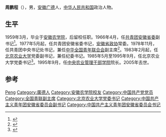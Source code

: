 '''周鹏程'''（{{bd|1936年|10月4日|2005年|4月25日}}），男，[[安徽省|安徽]][[广德县|广德]]人，[[中华人民共和国|中华人民共和国]]政治人物。

== 生平 ==
1959年3月，毕业于[[安徽农学院|安徽农学院]]，后留校任职。1966年4月，任[[共青团安徽省委|共青团安徽省委]]副书记<ref>{{cite news|title=共青团90年历史|url=http://epaper.dfdaily.com/dfzb/html/2012-05/05/content_616884.htm|accessdate=2014-06-28|newspaper=东方早报}}{{dead link|date=2017年12月 |bot=InternetArchiveBot |fix-attempted=yes }}</ref>。1977年5月起，任共青团安徽省委书记，[[安徽省政协|安徽省政协]]常委。1978年11月，任共青团中央书记处书记，兼任[[中华全国青年联合会|中华全国青年联合会]]副主席<ref>{{cite news|title=周鹏程同志在共青团十届三中全会上的讲话|url=http://www.law-lib.com/fzdt/newshtml/22/20051220183122.htm|accessdate=2014-06-28|date=1981-08-15|archive-date=2019-05-14|archive-url=https://web.archive.org/web/20190514232204/http://www.law-lib.com/fzdt/newshtml/22/20051220183122.htm|dead-url=yes}}</ref>。1983年2月起，任[[北京农业大学|北京农业大学]]党委副书记，兼任纪委书记。1985年5月至1995年9月，任北京农业大学党委书记<ref>{{cite news|title=历届校（院）长简表|url=http://www.cau.edu.cn/col/col10254/index.html|accessdate=2014-06-28|newspaper=中国农业大学|archive-date=2020-09-19|archive-url=https://web.archive.org/web/20200919175710/https://www.cau.edu.cn/col/col10254/index.html|dead-url=no}}</ref>。1995年9月，任[[中央农业管理干部学院|中央农业管理干部学院]]院长。2005年去世。

== 参考 ==
{{reflist}}

{{中国政治人物小作品}}
{{团中央书记处书记}}
{{中华全国青年联合会第五届委员会}}

{{Authority control}}
{{DEFAULTSORT:Zhou周}}
[[Category:周姓|Peng]]
[[Category:廣德人|Category:廣德人]]
[[Category:安徽农学院校友|Category:安徽农学院校友]]
[[Category:中国共产党党员|Category:中国共产党党员]]
[[Category:全国青联副主席|Category:全国青联副主席]]
[[Category:北京农业大学党委书记|Category:北京农业大学党委书记]]
[[Category:中国共产主义青年团安徽省委员会副书记|Category:中国共产主义青年团安徽省委员会副书记]]
[[Category:中国共产主义青年团安徽省委员会书记|Category:中国共产主义青年团安徽省委员会书记]]